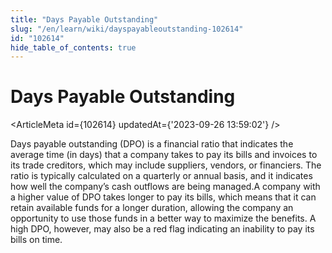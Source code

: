 ```yaml
---
title: "Days Payable Outstanding"
slug: "/en/learn/wiki/dayspayableoutstanding-102614"
id: "102614"
hide_table_of_contents: true
---
```



# Days Payable Outstanding

<ArticleMeta id={102614} updatedAt={'2023-09-26 13:59:02'} />
<div className='border-solid border-b border-t-0 my-4 border-[var(--ifm-color-gray-300)]' />

Days payable outstanding (DPO) is a financial ratio that indicates the average time (in days) that a company takes to pay its bills and invoices to its trade creditors, which may include suppliers, vendors, or financiers. The ratio is typically calculated on a quarterly or annual basis, and it indicates how well the company’s cash outflows are being managed.A company with a higher value of DPO takes longer to pay its bills, which means that it can retain available funds for a longer duration, allowing the company an opportunity to use those funds in a better way to maximize the benefits. A high DPO, however, may also be a red flag indicating an inability to pay its bills on time.
